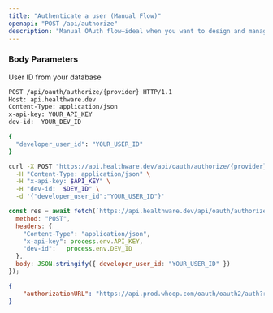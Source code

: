 ```yaml
---
title: "Authenticate a user (Manual Flow)"
openapi: "POST /api/authorize"
description: "Manual OAuth flow—ideal when you want to design and manage the entire authorisation experience yourself."
---
```


### Body Parameters

<ParamField path="developer_user_id" type="string" required>
  User ID from your database
</ParamField>

<RequestExample>

```bash HTTP
POST /api/oauth/authorize/{provider} HTTP/1.1
Host: api.healthware.dev
Content-Type: application/json
x-api-key: YOUR_API_KEY
dev-id:  YOUR_DEV_ID

{
  "developer_user_id": "YOUR_USER_ID"
}
```


```bash BASH
curl -X POST "https://api.healthware.dev/api/oauth/authorize/{provider}" \
  -H "Content-Type: application/json" \
  -H "x-api-key: $API_KEY" \
  -H "dev-id:  $DEV_ID" \
  -d '{"developer_user_id":"YOUR_USER_ID"}'
```


```javascript JavaScript
const res = await fetch(`https://api.healthware.dev/api/oauth/authorize/{provider}`, {
  method: "POST",
  headers: {
    "Content-Type": "application/json",
    "x-api-key": process.env.API_KEY,
    "dev-id":   process.env.DEV_ID
  },
  body: JSON.stringify({ developer_user_id: "YOUR_USER_ID" })
});
```

</RequestExample>

<ResponseExample>

```json Response
{
    "authorizationURL": "https://api.prod.whoop.com/oauth/oauth2/auth?response_type=code&client_id=ef7efb11-eec5-4ee4-b9b3-50653668c58e&state=eyJkZXZlbG9wZXJfdXNlcl9pZCI6InRya3JfMTIzNDUiLCJkZXZlbG9wZXJfaWQiOiJkMmUxODAyMy1iYTE2LTRkODAtYmVlZS03YzNiMmYwMGI1MTcifQ&redirect_uri=https%3A%2F%2F2307-84-9-239-160.ngrok-free.app%2Fapi%2Foauth%2Fcallback%2Fwhoop&scope=offline+read%3Aprofile+read%3Arecovery+read%3Acycles+read%3Aworkout+read%3Asleep+read%3Abody_measurement"
}
```

</ResponseExample>